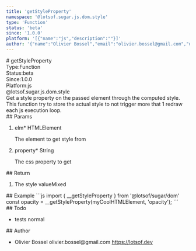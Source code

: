 ```yaml
---
title: 'getStyleProperty'
namespace: '@lotsof.sugar.js.dom.style'
type: 'Function'
status: 'beta'
since: '1.0.0'
platform: '[{"name":"js","description":""}]'
author: '{"name":"Olivier Bossel","email":"olivier.bossel@gmail.com","url":"https://lotsof.dev"}'
---
```

<div class="docmap-mdx">
# getStyleProperty
<div class="_metas">
<div class="_type"><span class="_type-label">Type:</span><span class="_type-value">Function</span></div>
<div class="_status"><span class="_status-label">Status:</span><span class="_status-value -beta">beta</span></div>
<div class="_since"><span class="_since-label">Since:</span><span class="_since-value">1.0.0</span></div>
<div class="_platform"><span class="_platform-label">Platform:</span><span class="_platform-value -js">js</span></div>
</div>
<div class="_namespace">@lotsof.sugar.js.dom.style</div>
<div class="_description">
Get a style property on the passed element through the computed style.
This function try to store the actual style to not trigger more that 1 redraw
each js execution loop.
</div>
<div class="_params">
## Params
<ol class="_list">
<li class="_item">
<span class="_name">elm<span class="_required">*</span></span><span class="_default"></span> <span class="_type">HTMLElement</span>
<p class="_description">The element to get style from</p>
</li>
<li class="_item">
<span class="_name">property<span class="_required">*</span></span><span class="_default"></span> <span class="_type">String</span>
<p class="_description">The css property to get</p>
</li>
</ol>
</div>
<div class="_return">
## Return
<ol class="_list">
<li class="_item">
<span class="_description">The style value</span><span class="_default"></span><span class="_type">Mixed</span>
</li>
</ol>
</div>
<div class="_examples">
## Example
```js
import { __getStyleProperty } from '@lotsof/sugar/dom'
const opacity = __getStyleProperty(myCoolHTMLElement, 'opacity');
```
</div>
<div class="_todo">
## Todo
<ul class="_list">
<li class="_item">
<span class="_description">tests</span>
<span class="_priority -normal">normal</span>
</li>
</ul>
</div>
<div class="_author">
## Author
<ul class="_list">
<li class="_item">
<span class="_name">Olivier Bossel</span>
<span class="_email">olivier.bossel@gmail.com</span>
<a href="https://lotsof.dev" target="_blank" class="_url">https://lotsof.dev</a>
</li>
</ul>
</div>
</div>